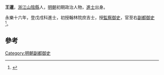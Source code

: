 {{明清人物信息框
| 姓名 = 王暹
| 原名 =
| 圖片名稱= 
| 圖片大小 = 
| 圖片說明 = 
| 最高職務 = 都察院副都御史
| 國家 = 大明
| 爵位 =
| 籍貫 = [[浙江等處承宣布政使司|浙江]][[紹興府|紹興府]][[山陰縣|山陰縣]]
| 族裔 = 漢族
| 旗籍 = 
| 字號 = 
| 出生日期 = 生年不詳
| 出生地點 = 
| 逝世日期 = 卒年不詳
| 逝世地點 = 
| 諡號 = 
| 墓葬 =
| 配偶 =
| 親屬 =
| 出身 = *永樂十六年赐进士出身
| 經歷 = 
| 著作 =
}}
'''王暹'''，[[浙江|浙江]][[山陰縣|山陰縣]]人，[[明朝|明朝]]初期政治人物，[[進士|進士]]出身。

永樂十六年，登戊戌科進士，初授翰林院庶吉士，授[[監察御史|監察御史]]，官至右[[副都御史|副都御史]]<ref>{{cite news|title=《绍兴市志 卷44 第二章  历代进士名录》|url=http://www.sxlib.com:8080/web/gycslou/sxsz/44z2.htm|accessdate=2013-07-25|newspaper=绍兴图书馆|deadurl=yes|archiveurl=https://archive.is/20120914053252/http://www.sxlib.com:8080/web/gycslou/sxsz/44z2.htm|archivedate=2012-09-14}}</ref>。

==參考==
{{reflist}}
{{明朝人物小作品}}
{{永樂十六年戊戌科殿試金榜}}
{{DEFAULTSORT:Wang王}}
[[Category:明朝副都御史|Category:明朝副都御史]]